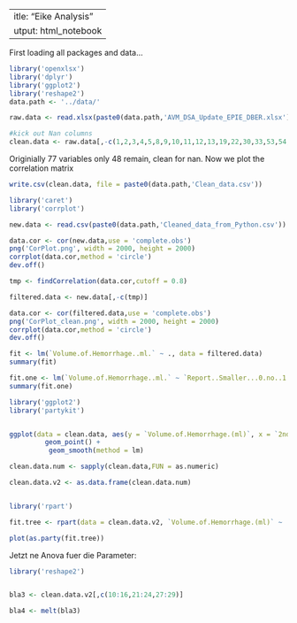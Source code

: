  ---
title: "Eike Analysis"
output: html_notebook
---

First loading all packages and data...


```r
library('openxlsx')
library('dplyr')
library('ggplot2')
library('reshape2')
data.path <- '../data/'

raw.data <- read.xlsx(paste0(data.path,'AVM_DSA_Update_EPIE_DBER.xlsx'),sheet = 1)

#kick out Nan columns
clean.data <- raw.data[,-c(1,2,3,4,5,8,9,10,11,12,13,19,22,30,33,53,54,55,56,57,58,59,60,61,62,63,64,65,66,67,69,76,77)]


```

Originially 77 variables only 48 remain, clean for nan. Now we plot the correlation matrix 

```r
write.csv(clean.data, file = paste0(data.path,'Clean_data.csv'))

```



```r
library('caret')
library('corrplot')

new.data <- read.csv(paste0(data.path,'Cleaned_data_from_Python.csv'))

data.cor <- cor(new.data,use = 'complete.obs')
png('CorPlot.png', width = 2000, height = 2000)
corrplot(data.cor,method = 'circle')
dev.off()

tmp <- findCorrelation(data.cor,cutoff = 0.8)

filtered.data <- new.data[,-c(tmp)]

data.cor <- cor(filtered.data,use = 'complete.obs')
png('CorPlot_clean.png', width = 2000, height = 2000)
corrplot(data.cor,method = 'circle')
dev.off()


```


```r
fit <- lm(`Volume.of.Hemorrhage..ml.` ~ ., data = filtered.data)
summary(fit)
```

```r
fit.one <- lm(`Volume.of.Hemorrhage..ml.` ~ `Report..Smaller...0.no..1.yes`, data = filtered.data)
summary(fit.one)

```

```r

library('ggplot2')
library('partykit')


ggplot(data = clean.data, aes(y = `Volume.of.Hemorrhage.(ml)`, x = `2nd.DSA.Venous.drainage;.0=superficial;.1=deep`)) + 
         geom_point() + 
          geom_smooth(method = lm)

clean.data.num <- sapply(clean.data,FUN = as.numeric)

clean.data.v2 <- as.data.frame(clean.data.num)


library('rpart')

fit.tree <- rpart(data = clean.data.v2, `Volume.of.Hemorrhage.(ml)` ~ .,  method = 'anova', control = rpart.control(cp = 0.003))

plot(as.party(fit.tree))

```
 Jetzt ne Anova fuer die Parameter: 


```r

library('reshape2')


bla3 <- clean.data.v2[,c(10:16,21:24,27:29)]

bla4 <- melt(bla3)



```





